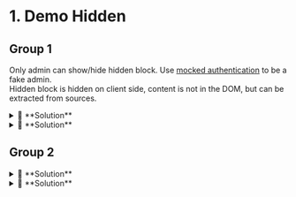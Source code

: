 
# 1. Demo Hidden

## Group 1

Only admin can show/hide hidden block. Use <a href="?mockAuth" target="_blank">mocked authentication</a> to be a fake admin.  
Hidden block is hidden on client side, content is not in the DOM, but can be extracted from sources.  

<Hidden until="101">
  <details>
    <summary>🙌 **Solution**</summary>
    <div>
```bash
echo foo
```
    </div>
  </details>
</Hidden>
<Hidden until="102" label="Hidden with custom label.">
  <details>
    <summary>🙌 **Solution**</summary>
    <div>![coucou](./assets/dino-coucou.png)</div>
  </details>
</Hidden>

## Group 2

<Hidden until="101" group="group-2">
  <details>
    <summary>🙌 **Solution**</summary>
    <div>
```bash
echo foo
```
    </div>
  </details>
</Hidden>
<Hidden until="102" group="group-2">
  <details>
    <summary>🙌 **Solution**</summary>
    <div>![coucou](./assets/dino-coucou.png)</div>
  </details>
</Hidden>